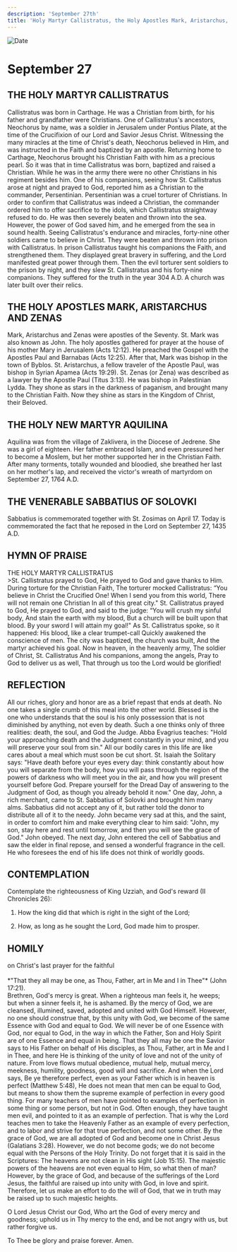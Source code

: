 ```yaml
---
description: 'September 27th'
title: 'Holy Martyr Callistratus, the Holy Apostles Mark, Aristarchus, and Zenas, Holy New Martyr Aquilina, Venerable Sabbatius of Solovki'
---
```


<CustomPaginator />
<RunningHead />

<Image src="/title-imprint.png" height={68} width={50} alt="Date" className="title-imprint"/>

# <div id="date">September <Image className="four-dot" src="/four-dot.png" height={15} width={15} alt="" />27</div>

## THE HOLY MARTYR CALLISTRATUS

Callistratus was born in Carthage. He was a Christian from birth, for his father and grandfather were Christians. One of Callistratus's ancestors, Neochorus by name, was a soldier in Jerusalem under Pontius Pilate, at the time of the Crucifixion of our Lord and Savior Jesus Christ. Witnessing the many miracles at the time of Christ's death, Neochorus believed in Him, and was instructed in the Faith and baptized by an apostle. Returning home to Carthage, Neochorus brought his Christian Faith with him as a precious pearl. So it was that in time Callistratus was born, baptized and raised a Christian. While he was in the army there were no other Christians in his regiment besides him. One of his companions, seeing how St. Callistratus arose at night and prayed to God, reported him as a Christian to the commander, Persentinian. Persentinian was a cruel torturer of Christians. In order to confirm that Callistratus was indeed a Christian, the commander ordered him to offer sacrifice to the idols, which Callistratus straightway refused to do. He was then severely beaten and thrown into the sea. However, the power of God saved him, and he emerged from the sea in sound health. Seeing Callistratus's endurance and miracles, forty-nine other soldiers came to believe in Christ. They were beaten and thrown into prison with Callistratus. In prison Callistratus taught his companions the Faith, and strengthened them. They displayed great bravery in suffering, and the Lord manifested great power through them. Then the evil torturer sent soldiers to the prison by night, and they slew St. Callistratus and his forty-nine companions. They suffered for the truth in the year 304 A.D. A church was later built over their relics.

## THE HOLY APOSTLES MARK, ARISTARCHUS AND ZENAS

Mark, Aristarchus and Zenas were apostles of the Seventy. St. Mark was also known as John. The holy apostles gathered for prayer at the house of his mother Mary in Jerusalem (Acts 12:12). He preached the Gospel with the Apostles Paul and Barnabas (Acts 12:25). After that, Mark was bishop in the town of Byblos. St. Aristarchus, a fellow traveler of the Apostle Paul, was bishop in Syrian Apamea (Acts 19:29). St. Zenas (or Zena) was described as a lawyer by the Apostle Paul (Titus 3:13). He was bishop in Palestinian Lydda. They shone as stars in the darkness of paganism, and brought many to the Christian Faith. Now they shine as stars in the Kingdom of Christ, their Beloved.

## THE HOLY NEW MARTYR AQUILINA

Aquilina was from the village of Zaklivera, in the Diocese of Jedrene. She was a girl of eighteen. Her father embraced Islam, and even pressured her to become a Moslem, but her mother supported her in the Christian Faith. After many torments, totally wounded and bloodied, she breathed her last on her mother's lap, and received the victor's wreath of martyrdom on September 27, 1764 A.D.

## THE VENERABLE SABBATIUS OF SOLOVKI

Sabbatius is commemorated together with St. Zosimas on April 17. Today is commemorated the fact that he reposed in the Lord on September 27, 1435 A.D.


## HYMN OF PRAISE
<div style={{textAlign:'center', color:'crimson', fontWeight:'bold'}}>
THE HOLY MARTYR CALLISTRATUS
</div>
>St. Callistratus prayed to God,  
He prayed to God and gave thanks to Him.  
During torture for the Christian Faith,  
The torturer mocked Callistratus:  
“You believe in Christ the Crucified One!  
When I send you from this world,  
There will not remain one Christian  
In all of this great city."  
St. Callistratus prayed to God,  
He prayed to God, and said to the judge:  
“You will crush my sinful body,  
And stain the earth with my blood,  
But a church will be built upon that blood.  
By your sword I will attain my goal!"  
As St. Callistratus spoke, so it happened:  
His blood, like a clear trumpet-call  
Quickly awakened the conscience of men.  
The city was baptized, the church was built,  
And the martyr achieved his goal.  
Now in heaven, in the heavenly army,  
The soldier of Christ, St. Callistratus  
And his companions, among the angels,  
Pray to God to deliver us as well,  
That through us too the Lord would be glorified!  


## REFLECTION

All our riches, glory and honor are as a brief repast that ends at death. No one takes a single crumb of this meal into the other world. Blessed is the one who understands that the soul is his only possession that is not diminished by anything, not even by death. Such a one thinks only of three realities: death, the soul, and God the Judge. Abba Evagrius teaches: "Hold your approaching death and the Judgment constantly in your mind, and you will preserve your soul from sin." All our bodily cares in this life are like cares about a meal which must soon be cut short. St. Isaiah the Solitary says: "Have death before your eyes every day: think constantly about how you will separate from the body, how you will pass through the region of the powers of darkness who will meet you in the air, and how you will present yourself before God. Prepare yourself for the Dread Day of answering to the Judgment of God, as though you already behold it now." One day, John, a rich merchant, came to St. Sabbatius of Solovki and brought him many alms. Sabbatius did not accept any of it, but rather told the donor to distribute all of it to the needy. John became very sad at this, and the saint, in order to comfort him and make everything clear to him said: "John, my son, stay here and rest until tomorrow, and then you will see the grace of God." John obeyed. The next day, John entered the cell of Sabbatius and saw the elder in final repose, and sensed a wonderful fragrance in the cell. He who foresees the end of his life does not think of worldly goods.


## CONTEMPLATION

Contemplate the righteousness of King Uzziah, and God's reward (II Chronicles 26):

1. How the king did that which is right in the sight of the Lord;

2. How, as long as he sought the Lord, God made him to prosper.


## HOMILY
<div style={{textAlign:'center', color:'crimson', fontWeight:'bold'}}>
on Christ's last prayer for the faithful
</div>
<br />
<div style={{textAlign:'right'}}>
*"That they all may be one, as Thou, Father, art in Me and I in Thee"* (John 17:21).
</div>
Brethren, God's mercy is great. When a righteous man feels it, he weeps; but when a sinner feels it, he is ashamed. By the mercy of God, we are cleansed, illumined, saved, adopted and united with God Himself. However, no one should construe that, by this unity with God, we become of the same Essence with God and equal to God. We will never be of one Essence with God, nor equal to God, in the way in which the Father, Son and Holy Spirit are of one Essence and equal in being. That they all may be one the Savior says to His Father on behalf of His disciples, as Thou, Father, art in Me and I in Thee, and here He is thinking of the unity of love and not of the unity of nature. From love flows mutual obedience, mutual help, mutual mercy, meekness, humility, goodness, good will and sacrifice. And when the Lord says, Be ye therefore perfect, even as your Father which is in heaven is perfect (Matthew 5:48), He does not mean that men can be equal to God, but means to show them the supreme example of perfection in every good thing. For many teachers of men have pointed to examples of perfection in some thing or some person, but not in God. Often enough, they have taught men evil, and pointed to it as an example of perfection. That is why the Lord teaches men to take the Heavenly Father as an example of every perfection, and to labor and strive for that true perfection, and not some other. By the grace of God, we are all adopted of God and become one in Christ Jesus (Galatians 3:28). However, we do not become gods; we do not become equal with the Persons of the Holy Trinity. Do not forget that it is said in the Scriptures: The heavens are not clean in His sight (Job 15:15). The majestic powers of the heavens are not even equal to Him, so what then of man? However, by the grace of God, and because of the sufferings of the Lord Jesus, the faithful are raised up into unity with God, in love and spirit. Therefore, let us make an effort to do the will of God, that we in truth may be raised up to such majestic heights.

O Lord Jesus Christ our God, Who art the God of every mercy and goodness; uphold us in Thy mercy to the end, and be not angry with us, but rather forgive us.

To Thee be glory and praise forever. Amen.